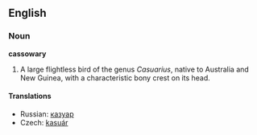 ==English==
===Noun===
'''cassowary'''

#A large flightless bird of the genus ''Casuarius'', native to Australia and New Guinea, with a characteristic bony crest on its head.

====Translations====
*Russian: [[казуар]]
*Czech: [[kasuár]]